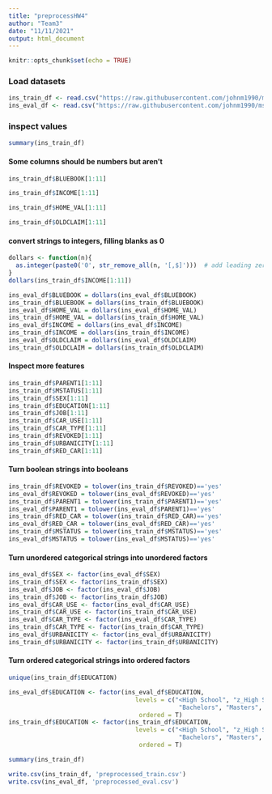 ```yaml
---
title: "preprocessHW4"
author: "Team3"
date: "11/11/2021"
output: html_document
---
```


```r
knitr::opts_chunk$set(echo = TRUE)
```

### Load datasets

```r
ins_train_df <- read.csv("https://raw.githubusercontent.com/johnm1990/msds-621/main/insurance_training_data.csv")
ins_eval_df <- read.csv("https://raw.githubusercontent.com/johnm1990/msds-621/main/insurance-evaluation-data.csv")
```

### inspect values

```r
summary(ins_train_df)
```

#### Some columns should be numbers but aren't

```r
ins_train_df$BLUEBOOK[1:11]
```


```r
ins_train_df$INCOME[1:11]
```

```r
ins_train_df$HOME_VAL[1:11]
```

```r
ins_train_df$OLDCLAIM[1:11]
```

#### convert strings to integers, filling blanks as 0

```r
dollars <- function(n){
  as.integer(paste0('0', str_remove_all(n, '[,$]')))  # add leading zero for blanks
}
dollars(ins_train_df$INCOME[1:11])
```

```r
ins_eval_df$BLUEBOOK = dollars(ins_eval_df$BLUEBOOK)
ins_train_df$BLUEBOOK = dollars(ins_train_df$BLUEBOOK)
ins_eval_df$HOME_VAL = dollars(ins_eval_df$HOME_VAL)
ins_train_df$HOME_VAL = dollars(ins_train_df$HOME_VAL)
ins_eval_df$INCOME = dollars(ins_eval_df$INCOME)
ins_train_df$INCOME = dollars(ins_train_df$INCOME)
ins_eval_df$OLDCLAIM = dollars(ins_eval_df$OLDCLAIM)
ins_train_df$OLDCLAIM = dollars(ins_train_df$OLDCLAIM)
```

#### Inspect more features

```r
ins_train_df$PARENT1[1:11]
ins_train_df$MSTATUS[1:11]
ins_train_df$SEX[1:11]
ins_train_df$EDUCATION[1:11]
ins_train_df$JOB[1:11]
ins_train_df$CAR_USE[1:11]
ins_train_df$CAR_TYPE[1:11]
ins_train_df$REVOKED[1:11]
ins_train_df$URBANICITY[1:11]
ins_train_df$RED_CAR[1:11]
```
#### Turn boolean strings into booleans

```r
ins_train_df$REVOKED = tolower(ins_train_df$REVOKED)=='yes'
ins_eval_df$REVOKED = tolower(ins_eval_df$REVOKED)=='yes'
ins_train_df$PARENT1 = tolower(ins_train_df$PARENT1)=='yes'
ins_eval_df$PARENT1 = tolower(ins_eval_df$PARENT1)=='yes'
ins_train_df$RED_CAR = tolower(ins_train_df$RED_CAR)=='yes'
ins_eval_df$RED_CAR = tolower(ins_eval_df$RED_CAR)=='yes'
ins_train_df$MSTATUS = tolower(ins_train_df$MSTATUS)=='yes'
ins_eval_df$MSTATUS = tolower(ins_eval_df$MSTATUS)=='yes'
```

#### Turn unordered categorical strings into unordered factors

```r
ins_eval_df$SEX <- factor(ins_eval_df$SEX)
ins_train_df$SEX <- factor(ins_train_df$SEX)
ins_eval_df$JOB <- factor(ins_eval_df$JOB)
ins_train_df$JOB <- factor(ins_train_df$JOB)
ins_eval_df$CAR_USE <- factor(ins_eval_df$CAR_USE)
ins_train_df$CAR_USE <- factor(ins_train_df$CAR_USE)
ins_eval_df$CAR_TYPE <- factor(ins_eval_df$CAR_TYPE)
ins_train_df$CAR_TYPE <- factor(ins_train_df$CAR_TYPE)
ins_eval_df$URBANICITY <- factor(ins_eval_df$URBANICITY)
ins_train_df$URBANICITY <- factor(ins_train_df$URBANICITY)
```

#### Turn ordered categorical strings into ordered factors

```r
unique(ins_train_df$EDUCATION)
```

```r
ins_eval_df$EDUCATION <- factor(ins_eval_df$EDUCATION,
                                   levels = c("<High School", "z_High School",
                                               "Bachelors", "Masters", "PhD"),
                                    ordered = T)
ins_train_df$EDUCATION <- factor(ins_train_df$EDUCATION,
                                   levels = c("<High School", "z_High School",
                                               "Bachelors", "Masters", "PhD"),
                                    ordered = T)
```

```r
summary(ins_train_df)
```

```r
write.csv(ins_train_df, 'preprocessed_train.csv')
write.csv(ins_eval_df, 'preprocessed_eval.csv')
```


